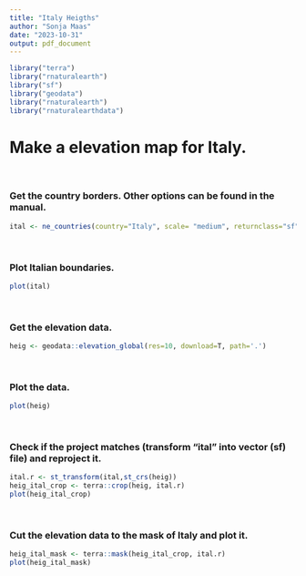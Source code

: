 ```yaml
---
title: "Italy Heigths"
author: "Sonja Maas"
date: "2023-10-31"
output: pdf_document
---
```


```r
library("terra")
library("rnaturalearth")
library("sf")
library("geodata")
library("rnaturalearth")
library("rnaturalearthdata")
```

# Make a elevation map for Italy.
&nbsp;

### Get the country borders. Other options can be found in the manual.

```r
ital <- ne_countries(country="Italy", scale= "medium", returnclass="sf")
```
&nbsp;

### Plot Italian boundaries.

```r
plot(ital)
```
&nbsp;

### Get the elevation data.

```r
heig <- geodata::elevation_global(res=10, download=T, path='.')
```
&nbsp;

### Plot the data.

```r
plot(heig)
```
&nbsp;

### Check if the project matches (transform "ital" into vector (sf) file) and reproject it.

```r
ital.r <- st_transform(ital,st_crs(heig))
heig_ital_crop <- terra::crop(heig, ital.r)
plot(heig_ital_crop)
```
&nbsp;

### Cut the elevation data to the mask of Italy and plot it.

```r
heig_ital_mask <- terra::mask(heig_ital_crop, ital.r)
plot(heig_ital_mask)
```
&nbsp;
